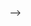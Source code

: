 <!-- # Next steps -->

<!-- Examples of programming languages with CLIs include Python and R; some R -->
<!-- <!-- and Python --> -->
<!-- code for plotting geographic data is illustrated below. -->

<!-- ```{r, echo=TRUE, message=FALSE, warning=FALSE, fig.height=3} -->
<!-- library(sf) -->
<!-- nc = read_sf(system.file("shape/nc.shp", package="sf")) -->
<!-- plot(nc) -->
<!-- ``` -->




<!-- # More Features -->



<!-- ## Attribute calculations -->

<!-- New attributes can be added to datasets with the Calculator... -->


<!-- ## Spatial subsetting -->


<!-- ## Geoprocessing Tool Box -->


<!-- ## Summary  -->

